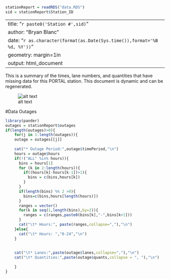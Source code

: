 ```r
stationReport = readRDS("data.RDS")
sid = stationReport$Station_ID
```
---
title: "`r paste0('Station #',sid)`"
author: "Bryan Blanc"
date: "`r as.character(format(as.Date(Sys.time()),format='%B %d, %Y'))`"
geometry: margin=1in
output: html_document
---

This is a summary of the times, lane numbers, and quantities that have missing data for this PORTAL station. This document is dynamic and can be regenerated. 

![alt text](plot.png)

#Data Outages

```r
library(pander)
outages = stationReport$outages
if(length(outages)>0){
    for(j in 1:length(outages)){
    outage = outages[[j]]
    
    cat("* Outage Period:",outage$timePeriod,"\n")
    hours = outage$hours
    if(!("ALL" %in% hours)){
      bins = hours[1]
      for (k in 2:length(hours)){
        if((hours[k]-hours[k-1])>1){
          bins = c(bins,hours[k])
        }
      }
      if(length(bins) %% 2 >0){
        bins=c(bins,hours[length(hours)])
      }
      ranges = vector()
      for(k in seq(1,length(bins),by=2)){
        ranges = c(ranges,paste0(bins[k],"-",bins[k+1]))
      }
      cat("\t* Hours:", paste(ranges,collapse=","),"\n")
    }else{
      cat("\t* Hours: ","0-24","\n")
    }
    
    
    cat("\t* Lanes:",paste(outage$lanes,collapse=","),"\n")
    cat("\t* Quantities:",paste(outage$quants,collapse = ", "),"\n")
    
    }
}  

```
